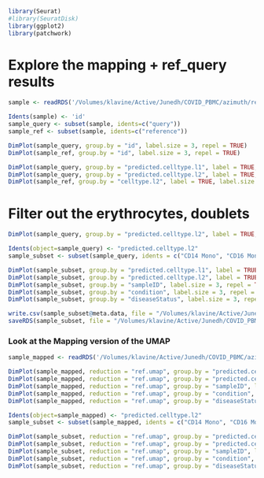 ```r
library(Seurat)
#library(SeuratDisk)
library(ggplot2)
library(patchwork)
```

# Explore the mapping + ref_query results
```r
sample <- readRDS('/Volumes/klavine/Active/Junedh/COVID_PBMC/azimuth/ref_query/refquery.rds')
```

```r
Idents(sample) <- 'id'
sample_query <- subset(sample, idents=c("query"))
sample_ref <- subset(sample, idents=c("reference"))
```

```r
DimPlot(sample_query, group.by = "id", label.size = 3, repel = TRUE)
DimPlot(sample_ref, group.by = "id", label.size = 3, repel = TRUE)
```

```r
DimPlot(sample_query, group.by = "predicted.celltype.l1", label = TRUE, label.size = 3, repel = TRUE)
DimPlot(sample_query, group.by = "predicted.celltype.l2", label = TRUE, label.size = 3, repel = TRUE) + NoLegend()
DimPlot(sample_ref, group.by = "celltype.l2", label = TRUE, label.size = 3, repel = TRUE) + NoLegend()
```

# Filter out the erythrocytes, doublets

```r
DimPlot(sample_query, group.by = "predicted.celltype.l2", label = TRUE, label.size = 3, repel = TRUE) + NoLegend()
```

```r
Idents(object=sample_query) <- "predicted.celltype.l2"
sample_subset <- subset(sample_query, idents = c("CD14 Mono", "CD16 Mono", "CD4 TCM", "CD8 TEM", "MAIT", "CD4 CTL", "NK", "NK Proliferating", "Treg", "CD4 Naive", "B naive", "CD4 TEM", "gdT", "B intermediate", "pDC", "B memory", "NK_CD56bright", "CD8 Naive", "HSPC", "Plasmablast", "CD8 TCM", "CD4 Proliferating", "cDC1", "dnT", "cDC2", "ILC", "CD8 Proliferating", "ASDC", "Platelet"))
```

```r
DimPlot(sample_subset, group.by = "predicted.celltype.l1", label = TRUE, label.size = 3 ,repel = TRUE)
DimPlot(sample_subset, group.by = "predicted.celltype.l2", label = TRUE, label.size = 3 ,repel = TRUE) + NoLegend()
DimPlot(sample_subset, group.by = "sampleID", label.size = 3, repel = TRUE)
DimPlot(sample_subset, group.by = "condition", label.size = 3, repel = TRUE)
DimPlot(sample_subset, group.by = "diseaseStatus", label.size = 3, repel = TRUE)
```

```r
write.csv(sample_subset@meta.data, file = "/Volumes/klavine/Active/Junedh/COVID_PBMC/azimuth/ref_query/cleaned_withPlatelets_query_meta.csv", quote = FALSE)
saveRDS(sample_subset, file = "/Volumes/klavine/Active/Junedh/COVID_PBMC/azimuth/ref_query/cleaned_withPlatelets_query.rds")
```

### Look at the Mapping version of the UMAP

```r
sample_mapped <- readRDS('/Volumes/klavine/Active/Junedh/COVID_PBMC/azimuth/merged_azimuth_mapped.rds')
```

```r
DimPlot(sample_mapped, reduction = "ref.umap", group.by = "predicted.celltype.l1", label = TRUE, label.size = 3 ,repel = TRUE)
DimPlot(sample_mapped, reduction = "ref.umap", group.by = "predicted.celltype.l2", label = TRUE, label.size = 3 ,repel = TRUE) + NoLegend()
DimPlot(sample_mapped, reduction = "ref.umap", group.by = "sampleID", label.size = 3, repel = TRUE)
DimPlot(sample_mapped, reduction = "ref.umap", group.by = "condition", label.size = 3, repel = TRUE)
DimPlot(sample_mapped, reduction = "ref.umap", group.by = "diseaseStatus", label.size = 3, repel = TRUE)
```

```r
Idents(object=sample_mapped) <- "predicted.celltype.l2"
sample_subset <- subset(sample_mapped, idents = c("CD14 Mono", "CD16 Mono", "CD4 TCM", "CD8 TEM", "MAIT", "CD4 CTL", "NK", "NK Proliferating", "Treg", "CD4 Naive", "B naive", "CD4 TEM", "gdT", "B intermediate", "pDC", "B memory", "NK_CD56bright", "CD8 Naive", "HSPC", "Plasmablast", "CD8 TCM", "CD4 Proliferating", "cDC1", "dnT", "cDC2", "ILC", "CD8 Proliferating", "ASDC"))
```

```r
DimPlot(sample_subset, reduction = "ref.umap", group.by = "predicted.celltype.l1", label = TRUE, label.size = 3 ,repel = TRUE)
DimPlot(sample_subset, reduction = "ref.umap", group.by = "predicted.celltype.l2", label = TRUE, label.size = 3 ,repel = TRUE) + NoLegend()
DimPlot(sample_subset, reduction = "ref.umap", group.by = "sampleID", label.size = 3, repel = TRUE)
DimPlot(sample_subset, reduction = "ref.umap", group.by = "condition", label.size = 3, repel = TRUE)
DimPlot(sample_subset, reduction = "ref.umap", group.by = "diseaseStatus", label.size = 3, repel = TRUE)
```

























